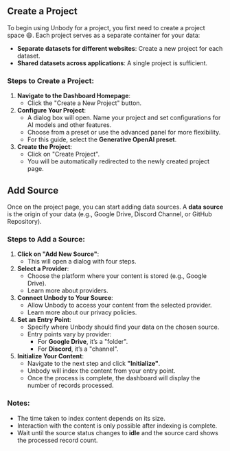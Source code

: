 ## Create a Project

To begin using Unbody for a project, you first need to create a project space 😄. Each project serves as a separate container for your data:

- **Separate datasets for different websites**: Create a new project for each dataset.
- **Shared datasets across applications**: A single project is sufficient.

### Steps to Create a Project:

1. **Navigate to the Dashboard Homepage**:
    - Click the "Create a New Project" button.
2. **Configure Your Project**:
    - A dialog box will open. Name your project and set configurations for AI models and other features.
    - Choose from a preset or use the advanced panel for more flexibility.
    - For this guide, select the **Generative OpenAI preset**.
3. **Create the Project**:
    - Click on "Create Project".
    - You will be automatically redirected to the newly created project page.

## **Add Source**

Once on the project page, you can start adding data sources. A **data source** is the origin of your data (e.g., Google Drive, Discord Channel, or GitHub Repository).

### Steps to Add a Source:

1. **Click on "Add New Source"**:
    - This will open a dialog with four steps.
2. **Select a Provider**:
    - Choose the platform where your content is stored (e.g., Google Drive).
    - Learn more about providers.
3. **Connect Unbody to Your Source**:
    - Allow Unbody to access your content from the selected provider.
    - Learn more about our privacy policies.
4. **Set an Entry Point**:
    - Specify where Unbody should find your data on the chosen source.
    - Entry points vary by provider:
        - For **Google Drive**, it’s a "folder".
        - For **Discord**, it’s a "channel".
5. **Initialize Your Content**:
    - Navigate to the next step and click **"Initialize"**.
    - Unbody will index the content from your entry point.
    - Once the process is complete, the dashboard will display the number of records processed.

### Notes:

- The time taken to index content depends on its size.
- Interaction with the content is only possible after indexing is complete.
- Wait until the source status changes to **idle** and the source card shows the processed record count.